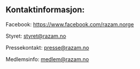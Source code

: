 ## Kontaktinformasjon:

Facebook: https://www.facebook.com/razam.norge

Styret: [styret@razam.no](mailto:styret@razam.no)

Pressekontakt: [presse@razam.no](mailto:presse@razam.no)

Medlemsinfo: [medlem@razam.no](mailto:medlem@razam.no)
